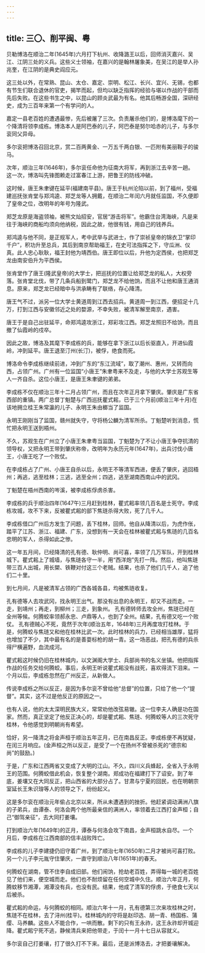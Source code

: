 ```yaml
---
---
---
```

title: 三〇、削平闽、粤
---



贝勒博洛在顺治二年(1645年)六月打下杭州、收降潞王以后，回师消灭嘉兴、吴江、江阴三处的义兵。这些义士领袖，在嘉兴的是翰林屠象美，在吴江的是举人孙兆奎，在江阴的是典史阎应元。

这三处以外，在常熟、昆山、太仓、嘉定、崇明、松江、长兴、宜兴、无锡，也都有节生们联合退休的官吏，揭竿而起，但均以缺乏指挥的经验与堪以作战的干部而先后失败。在这些书生之中，以昆山的顾炎武最为有名。他其后畅游全国，深研经史，成为三百年来第一个有学问的人。

嘉定一县老百姓的遭遇最惨，先后被屠了三次。负责屠杀他们的，是博洛麾下的一个降清将领李成栋。博洛本人是阿巴泰的儿子，阿巴泰是努尔哈赤的儿子，与多尔衮同父异母。

多尔衮把博洛召回北京，赏二百两黄金、一万五千两白银、一匹附有美丽鞍子的骏马。

次年，顺治三年(1646年)，多尔衮任命他为征南大将军，再到浙江去辛苦一趟。这一次，博洛叫先锋图赖走过富春江上游，把鲁王的防线冲破。

这时候，唐王朱聿键在延平(福建南平县)。唐王于杭州沦陷以前，到了福州，受福建巡抚张肯堂与郑鸿逵、郑芝龙等人拥戴，在顺治二年闰六月就任监国，不久便即了皇帝之位，改明年的年号为隆武。

郑芝龙原是海盗领袖，被熊文灿招安，官居“游击将军”。他霸住台湾海峡，凡是来往于海峡的商船均须向他纳税，因此之故，他很有钱，用自己的钱养兵。

郑鸿逵与他不同，是正规军人，考中武举与武进士，作了崇祯皇帝的锦衣卫“掌印千户”，积功升至总兵，其后到南京帮助福王，在史可法指挥之下，守瓜洲、仪真。此人忠心耿耿，福王封他为靖西伯。唐王即位以后，升他为定西侯，也把郑芝龙由南安伯升为平西侯。

张肯堂作了唐王(隆武皇帝)的大学士，把巡抚的位置让给郑芝龙的私人，大权旁落。张肯堂北伐，带了几条兵船到鹭门，郑芝龙不给他饷，而且不让他和唐王通消息。原来，郑芝龙已经暗中与洪承畴有了联络，存心降清。

唐王气不过，派另一位大学士黄道周到江西去招兵。黄道周一到江西，便招足十几万，打到江西与安徽邻近之处的婺源，不幸失败，被清军解至南京，遇害。

唐王于是自己出驻延平，命郑鸿逵攻浙江，郑彩攻江西。郑芝龙照旧不给饷，而且撤了仙霞岭的戍卒。

因此之故，博洛及其麾下李成栋的兵，能够在拿下浙江以后长驱直入，开进仙霞岭，冲到延平。唐王退至汀州(长汀)，被俘，绝食而死。

博洛命令李成栋继续前进，冲到广东的“东江流域”，取了潮州、惠州，又转而向西，占领广州。广州有一位监国“小唐王”朱聿粤来不及走，与他的大学士苏观生等人一齐自杀。这位小唐王，是唐王朱聿键的弟弟。

李成栋不仅在顺治三年十二月占领广州，而且在次年正月拿下肇庆。肇庆是广东省西部的重镇。两广总督丁魁楚与广西巡抚瞿式耜，已于三个月前(顺治三年十月)在该地拥立桂王朱常瀛的儿子、永明王朱由榔当了监国。

永明王刚刚当了监国，赣州就失守，守将杨公麟为清军所杀。丁魁楚听到消息，慌忙把永明王送到梧州。

不久，苏观生在广州立了小唐王朱聿粤当监国，丁魁楚为了不让小唐王争夺抗清的领导权，又把永明王带到肇庆称帝，改明年为永历元年(1647年)，出兵讨伐小唐王，小唐王吃了一个败仗。

在李成栋占了广州、小唐王自杀以后，永明王不等清军西进，便丢了肇庆，逃回梧州；再逃，逃至桂林；三逃，逃至全州；四逃，逃至湖南西南山中的武冈。

丁魁楚在梧州西南的岑溪，被李成栋俘虏杀害。

李成栋的兵于顺治四年(1647午)三月赶到桂林，瞿式耜率领几百名是士死守。李成栋攻城，攻不下来，反被瞿式耜的部下焦琏杀得大败，死了几千人。

李成栋借口广州后方发生了问题，丢下桂林，回师。他自从降清以后，为虎作伥，踏平了江苏、浙江、福建、广东，没想到有一天会在桂林被瞿式耜与焦琏的几百名忠明的军人，杀得如此之惨。

这一年五月间，已经降清的孔有德、耿仲明、尚可喜，率领了几万军队，开到桂林城下。瞿式耜上了城墙，与焦琏各守一半，用“西洋炮”先打一阵。然后，他叫焦琏带三百人出城，用长槊、铁鞭对付这三个老贼。结果，也杀了他们几千人，追了他们二十里。

到七月间，凡是被清军占领的广西各城各县，均被焦琏收复。

孔有德等人去攻武冈，找永明王出气。那没有出息的永明王，却又不战而走。一走，到靖州；再走，到柳州；三走，到象州。 孔有德转师去攻全州，焦琏已经在全州等候。何腾蛟率领郝永忠、卢鼎等人，也到了全州。结果，孔有德又吃一个败仗。 孔有德贼心不死，竟然于次年(顺治五年，1648年)三月再度攻打桂林。于是，何腾蛟与焦琏又和他在桂林比武一次。此时桂林的兵力，已经相当雄厚，猛将也增加了不少，其中最有名的是善耍标枪的胡一青。这一场恶战，把孔有德的兵杀得尸横遍野，血流成河。

瞿式耜这时候仍旧在桂林城内，以文渊阁大学士、兵部尚书的名义坐镇。他把指挥作战的任务交给何腾蛟。事后，永明王听说瞿式耜没有战死，喜欢得流下泪来。一个月以后，李成栋忽然在广州反正，从新做人。

传说李成栎之所以反正，是因为多尔衮不曾给他“总督”的位置，只给了他一个“提督”。其实，这不过是他反正的原因之一。

也有人说，他的太太深明民族大义，常常劝他改弦易辙。这一位李夫人确是功在国家。然而，真正坚定了他反正决心的，却是瞿式耜、焦琏、何腾蛟等人的三次死守桂林，令他感觉到明朝尚有希望。

恰好，另一降清之将金声桓于顺治五年正月，已在南昌反正。李成栋便不再犹疑，在闰三月响应。(金声桓之所以反正，是受了一个在扬州不曾被杀死的“德宗和尚”的鼓励。)

于是，广东和江西两省又变成了大明的江山。不久，四川义兵蜂起，全省入于永明王的范围。何腾蛟借此机会，恢复整个湖南。郑成功在福建打下了诏安。到了年底，姜壤又在大同反正，把山西省的大部分占了。甘肃与宁夏的回民，也在明朝宗室延长王朱识瑏等人的领导之下，纷纷起义。

这是多尔衮在顺治元年偷占北京以来，所从未遭遇到的挫折。他赶紧调动满洲八旗的子弟兵，由谭泰、何洛会两个他所最亲信的满洲人，率领着去江西打金声桓；自己“御驾亲征”，去大同打姜壤。

打到顺治六年(1649年)的正月，谭泰与何洛会攻下南昌，金声桓跳水自尽。一个月后，李成栋在江西南部的信丰战败阵亡。

李成栋的儿子李建捷仍旧守着广州，到了顺治七年(1650年)二月才被尚可喜打败。另一个儿子李元胤守住肇庆，一直守到顺治八年(1651年)的春天。

何腾蛟在湖南，管不住李自成旧部。他们闹饷，抢劫老百姓，弄得每一城的老百姓见了他们来，便空城而走。他们也不耐烦留在任何空城中久住。顺治六年正月，何腾蚊移节湘潭，湘潭没有兵，也没有民。结果，他成了清军的俘虏，于绝食七天以后被杀。

瞿式耜的命运，与何腾蛟的相同。顺治六年十一月，孔有德第三次来攻桂林之时，焦琏不在桂林，去了浔州(桂平)。桂林城内的守将是赵印选、胡一青、杨国栋、蒲缨、马养麟。这些人不能合作，一哄而散。剩下的只有王永祚，这王永祚却开城迎降。瞿式耜宁死不逃，静候清兵来把他带走，于闰十一月十七日从容就义。

多尔衮自己打姜瓖，打了很久打不下来。最后，还是派博洛去，才把姜瓖解决。